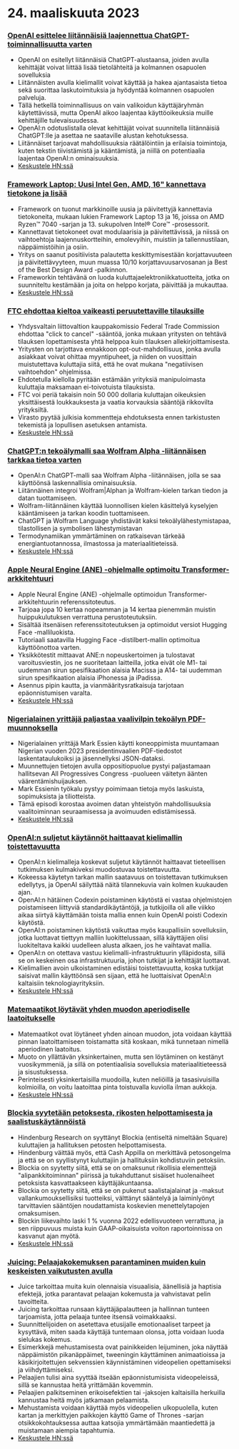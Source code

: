 

<CallToAction />

<Steps>

# 24. maaliskuuta 2023

### [OpenAI esittelee liitännäisiä laajennettua ChatGPT-toiminnallisuutta varten](https://openai.com/blog/chatgpt-plugins)

- OpenAI on esitellyt liitännäisiä ChatGPT-alustaansa, joiden avulla kehittäjät voivat liittää lisää tietolähteitä ja kolmannen osapuolen sovelluksia
- Liitännäisten avulla kielimallit voivat käyttää ja hakea ajantasaista tietoa sekä suorittaa laskutoimituksia ja hyödyntää kolmannen osapuolen palveluja.
- Tällä hetkellä toiminnallisuus on vain valikoidun käyttäjäryhmän käytettävissä, mutta OpenAI aikoo laajentaa käyttöoikeuksia muille kehittäjille tulevaisuudessa.
- OpenAI:n odotuslistalla olevat kehittäjät voivat suunnitella liitännäisiä ChatGPT:lle ja asettaa ne saataville alustan kehotuksessa.
- Liitännäiset tarjoavat mahdollisuuksia räätälöintiin ja erilaisia toimintoja, kuten tekstin tiivistämistä ja kääntämistä, ja niillä on potentiaalia laajentaa OpenAI:n ominaisuuksia.
- [Keskustele HN:ssä](http://news.ycombinator.com/item?id=35277677)

### [Framework Laptop: Uusi Intel Gen, AMD, 16" kannettava tietokone ja lisää](https://frame.work/)

- Framework on tuonut markkinoille uusia ja päivitettyjä kannettavia tietokoneita, mukaan lukien Framework Laptop 13 ja 16, joissa on AMD Ryzen™ 7040 -sarjan ja 13. sukupolven Intel® Core™ -prosessorit.
- Kannettavat tietokoneet ovat modulaarisia ja päivitettävissä, ja niissä on vaihtoehtoja laajennuskortteihin, emolevyihin, muistiin ja tallennustilaan, näppäimistöihin ja osiin.
- Yritys on saanut positiivista palautetta keskittymisestään korjattavuuteen ja päivitettävyyteen, muun muassa 10/10 korjattavuusarvosanan ja Best of the Best Design Award -palkinnon.
- Frameworkin tehtävänä on luoda kuluttajaelektroniikkatuotteita, jotka on suunniteltu kestämään ja joita on helppo korjata, päivittää ja mukauttaa.
- [Keskustele HN:ssä](http://news.ycombinator.com/item?id=35277660)

### [FTC ehdottaa kieltoa vaikeasti peruutettaville tilauksille](https://www.theverge.com/2023/3/23/23652373/ftc-click-to-cancel-subscription-service-dark-patterns-ban)

- Yhdysvaltain liittovaltion kauppakomissio Federal Trade Commission ehdottaa "click to cancel" -sääntöä, jonka mukaan yritysten on tehtävä tilauksen lopettamisesta yhtä helppoa kuin tilauksen allekirjoittamisesta.
- Yritysten on tarjottava ennakkoon opt-out-mahdollisuus, jonka avulla asiakkaat voivat ohittaa myyntipuheet, ja niiden on vuosittain muistutettava kuluttajia siitä, että he ovat mukana "negatiivisen vaihtoehdon" ohjelmissa.
- Ehdotetulla kiellolla pyritään estämään yrityksiä manipuloimasta kuluttajia maksamaan ei-toivotuista tilauksista.
- FTC voi periä takaisin noin 50 000 dollaria kuluttajan oikeuksien yksittäisestä loukkauksesta ja vaatia korvauksia sääntöjä rikkovilta yrityksiltä.
- Virasto pyytää julkisia kommentteja ehdotuksesta ennen tarkistusten tekemistä ja lopullisen asetuksen antamista.
- [Keskustele HN:ssä](http://news.ycombinator.com/item?id=35274519)

### [ChatGPT:n tekoälymalli saa Wolfram Alpha -liitännäisen tarkkaa tietoa varten](https://writings.stephenwolfram.com/2023/03/chatgpt-gets-its-wolfram-superpowers/)

- OpenAI:n ChatGPT-malli saa Wolfram Alpha -liitännäisen, jolla se saa käyttöönsä laskennallisia ominaisuuksia.
- Liitännäinen integroi Wolfram|Alphan ja Wolfram-kielen tarkan tiedon ja datan tuottamiseen.
- Wolfram-liitännäinen käyttää luonnollisen kielen käsittelyä kyselyjen kääntämiseen ja tarkan koodin tuottamiseen.
- ChatGPT ja Wolfram Language yhdistävät kaksi tekoälylähestymistapaa, tilastollisen ja symbolisen lähestymistavan
- Termodynamiikan ymmärtäminen on ratkaisevan tärkeää energiantuotannossa, ilmastossa ja materiaalitieteissä.
- [Keskustele HN:ssä](http://news.ycombinator.com/item?id=35277925)

### [Apple Neural Engine (ANE) -ohjelmalle optimoitu Transformer-arkkitehtuuri](https://github.com/apple/ml-ane-transformers)

- Apple Neural Engine (ANE) -ohjelmalle optimoidun Transformer-arkkitehtuurin referenssitoteutus.
- Tarjoaa jopa 10 kertaa nopeamman ja 14 kertaa pienemmän muistin huippukulutuksen verrattuna perustoteutuksiin.
- Sisältää itsenäisen referenssitoteutuksen ja optimoidut versiot Hugging Face -malliluokista.
- Tutoriaali saatavilla Hugging Face -distilbert-mallin optimoitua käyttöönottoa varten.
- Yksikkötestit mittaavat ANE:n nopeuskertoimen ja tulostavat varoitusviestin, jos ne suoritetaan laitteilla, jotka eivät ole M1- tai uudemman sirun spesifikaation alaisia Macissa ja A14- tai uudemman sirun spesifikaation alaisia iPhonessa ja iPadissa.
- Asennus pipin kautta, ja vianmääritysratkaisuja tarjotaan epäonnistumisen varalta.
- [Keskustele HN:ssä](http://news.ycombinator.com/item?id=35282325)

### [Nigerialainen yrittäjä paljastaa vaalivilpin tekoälyn PDF-muunnoksella](https://markessien.com/posts/drama_of_transcription/)

- Nigerialainen yrittäjä Mark Essien käytti koneoppimista muuntamaan Nigerian vuoden 2023 presidentinvaalien PDF-tiedostot laskentataulukoiksi ja jäsennellyksi JSON-dataksi.
- Muunnettujen tietojen avulla oppositiopuolue pystyi paljastamaan hallitsevan All Progressives Congress -puolueen väitetyn äänten väärentämishuijauksen.
- Mark Essienin työkalu pystyy poimimaan tietoja myös laskuista, sopimuksista ja tiliotteista.
- Tämä episodi korostaa avoimen datan yhteistyön mahdollisuuksia vaalitoiminnan seuraamisessa ja avoimuuden edistämisessä.
- [Keskustele HN:ssä](http://news.ycombinator.com/item?id=35272227)

### [OpenAI:n suljetut käytännöt haittaavat kielimallin toistettavuutta](https://aisnakeoil.substack.com/p/openais-policies-hinder-reproducible)

- OpenAI:n kielimalleja koskevat suljetut käytännöt haittaavat tieteellisen tutkimuksen kulmakiveksi muodostuvaa toistettavuutta.
- Kokeessa käytetyn tarkan mallin saatavuus on toistettavan tutkimuksen edellytys, ja OpenAI säilyttää näitä tilannekuvia vain kolmen kuukauden ajan.
- OpenAI:n hätäinen Codexin poistaminen käytöstä ei vastaa ohjelmistojen poistamiseen liittyviä standardikäytäntöjä, ja tutkijoilla oli alle viikko aikaa siirtyä käyttämään toista mallia ennen kuin OpenAI poisti Codexin käytöstä.
- OpenAI:n poistaminen käytöstä vaikuttaa myös kaupallisiin sovelluksiin, jotka luottavat tiettyyn malliin luokittelussaan, sillä käyttäjien olisi luokiteltava kaikki uudelleen alusta alkaen, jos he vaihtavat mallia.
- OpenAI:n on otettava vastuu kielimalli-infrastruktuurin ylläpidosta, sillä se on keskeinen osa infrastruktuuria, johon tutkijat ja kehittäjät luottavat.
- Kielimallien avoin ulkoistaminen edistäisi toistettavuutta, koska tutkijat saisivat mallin käyttöönsä sen sijaan, että he luottaisivat OpenAI:n kaltaisiin teknologiayrityksiin.
- [Keskustele HN:ssä](http://news.ycombinator.com/item?id=35269304)

### [Matemaatikot löytävät yhden muodon aperiodiselle laatoitukselle](https://www.newscientist.com/article/2365363-mathematicians-discover-shape-that-can-tile-a-wall-and-never-repeat/)

- Matemaatikot ovat löytäneet yhden ainoan muodon, jota voidaan käyttää pinnan laatoittamiseen toistamatta sitä koskaan, mikä tunnetaan nimellä aperiodinen laatoitus.
- Muoto on yllättävän yksinkertainen, mutta sen löytäminen on kestänyt vuosikymmeniä, ja sillä on potentiaalisia sovelluksia materiaalitieteessä ja sisustuksessa.
- Perinteisesti yksinkertaisilla muodoilla, kuten neliöillä ja tasasivuisilla kolmioilla, on voitu laatoittaa pinta toistuvalla kuviolla ilman aukkoja.
- [Keskustele HN:ssä](http://news.ycombinator.com/item?id=35273707)

### [Blockia syytetään petoksesta, rikosten helpottamisesta ja saalistuskäytännöistä](https://hindenburgresearch.com/block/)

- Hindenburg Research on syyttänyt Blockia (entiseltä nimeltään Square) kuluttajien ja hallituksen petosten helpottamisesta.
- Hindenburg väittää myös, että Cash Appilla on merkittävä petosongelma ja että se on syyllistynyt kuluttajiin ja hallituksiin kohdistuviin petoksiin.
- Blockia on syytetty siitä, että se on omaksunut rikollisia elementtejä "alipankkitoiminnan" piirissä ja tukahduttanut sisäiset huolenaiheet petoksista kasvattaakseen käyttäjäkuntaansa.
- Blockia on syytetty siitä, että se on pukenut saalistajalainat ja -maksut vallankumouksellisiksi tuotteiksi, välttänyt sääntelyä ja laiminlyönyt tarvittavien sääntöjen noudattamista koskevien menettelytapojen omaksumisen.
- Blockin liikevaihto laski 1 % vuonna 2022 edellisvuoteen verrattuna, ja sen riippuvuus muista kuin GAAP-oikaisuista voiton raportoinnissa on kasvanut ajan myötä.
- [Keskustele HN:ssä](http://news.ycombinator.com/item?id=35273782)

### [Juicing: Pelaajakokemuksen parantaminen muiden kuin keskeisten vaikutusten avulla](https://garden.bradwoods.io/notes/design/juice)

- Juice tarkoittaa muita kuin olennaisia visuaalisia, äänellisiä ja haptisia efektejä, jotka parantavat pelaajan kokemusta ja vahvistavat pelin tavoitteita.
- Juicing tarkoittaa runsaan käyttäjäpalautteen ja hallinnan tunteen tarjoamista, jotta pelaaja tuntee itsensä voimakkaaksi.
- Suunnittelijoiden on asetettava etusijalle emotionaaliset tarpeet ja kysyttävä, miten saada käyttäjä tuntemaan olonsa, jotta voidaan luoda sielukas kokemus.
- Esimerkkejä mehustamisesta ovat painikkeiden leijuminen, joka näyttää näppäimistön pikanäppäimet, tweeningin käyttäminen animaatioissa ja käsikirjoitettujen sekvenssien käynnistäminen videopelien opettamiseksi ja viihdyttämiseksi.
- Pelaajien tulisi aina syyttää itseään epäonnistumisista videopeleissä, sillä se kannustaa heitä yrittämään kovemmin.
- Pelaajien palkitseminen erikoisefektien tai -jaksojen kaltaisilla herkuilla kannustaa heitä myös jatkamaan pelaamista.
- Mehustamista voidaan käyttää myös videopelien ulkopuolella, kuten kartan ja merkittyjen paikkojen käyttö Game of Thrones -sarjan otsikkokohtauksessa auttaa katsojia ymmärtämään maantiedettä ja muistamaan aiempia tapahtumia.
- [Keskustele HN:ssä](http://news.ycombinator.com/item?id=35273139)

</Steps>
